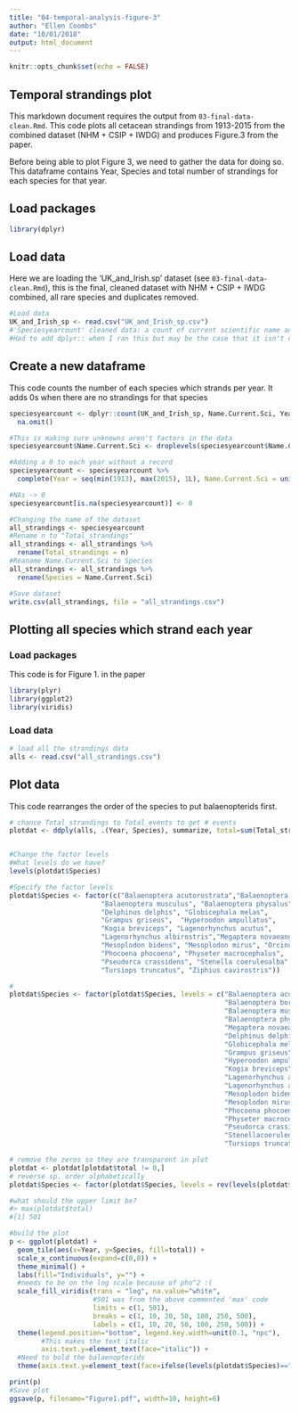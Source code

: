 ```yaml
---
title: "04-temporal-analysis-figure-3"
author: "Ellen Coombs"
date: "10/01/2018"
output: html_document
---
```


```r
knitr::opts_chunk$set(echo = FALSE)
```

## Temporal strandings plot 
This markdown document requires the output from `03-final-data-clean.Rmd`. This code plots all cetacean strandings from 1913-2015 from the combined dataset (NHM + CSIP + IWDG) and produces Figure.3 from the paper. 

Before being able to plot Figure 3, we need to gather the data for doing so. This dataframe contains Year, Species and total number of strandings for each species for that year. 

## Load packages 
```r
library(dplyr)
```

## Load data 
Here we are loading the 'UK_and_Irish.sp' dataset (see `03-final-data-clean.Rmd`), this is the final, cleaned dataset with NHM + CSIP + IWDG combined, all rare species and duplicates removed. 

```r
#Load data 
UK_and_Irish_sp <- read.csv("UK_and_Irish_sp.csv")
#'Speciesyearcount' cleaned data: a count of current scientific name and year 
#Had to add dplyr:: when I ran this but may be the case that it isn't needed 
```

## Create a new dataframe 
This code counts the number of each species which strands per year. It adds 0s when there are no strandings for that species 
```r
speciesyearcount <- dplyr::count(UK_and_Irish_sp, Name.Current.Sci, Year) %>%
  na.omit()

#This is making sure unknowns aren't factors in the data 
speciesyearcount$Name.Current.Sci <- droplevels(speciesyearcount$Name.Current.Sci)

#Adding a 0 to each year without a record 
speciesyearcount <- speciesyearcount %>% 
  complete(Year = seq(min(1913), max(2015), 1L), Name.Current.Sci = unique(speciesyearcount$Name.Current.Sci))

#NAs -> 0 
speciesyearcount[is.na(speciesyearcount)] <- 0

#Changing the name of the dataset 
all_strandings <- speciesyearcount 
#Rename n to "Total_strandings"
all_strandings <- all_strandings %>% 
  rename(Total_strandings = n)
#Reaname Name.Current.Sci to Species 
all_strandings <- all_strandings %>%
  rename(Species = Name.Current.Sci)

#Save dataset 
write.csv(all_strandings, file = "all_strandings.csv")
```

## Plotting all species which strand each year 
### Load packages 
This code is for Figure 1. in the paper 
```r
library(plyr)
library(ggplot2)
library(viridis) 
```

### Load data 
```r

# load all the strandings data
alls <- read.csv("all_strandings.csv")
```

## Plot data 
This code rearranges the order of the species to put balaenopterids first. 
```r
# chance Total_strandings to Total_events to get # events
plotdat <- ddply(alls, .(Year, Species), summarize, total=sum(Total_strandings))


#Change the factor levels
#What levels do we have? 
levels(plotdat$Species)

#Specify the factor levels 
plotdat$Species <- factor(c("Balaenoptera acutorostrata","Balaenoptera borealis",
                       "Balaenoptera musculus", "Balaenoptera physalus", 
                       "Delphinus delphis", "Globicephala melas", 
                       "Grampus griseus",  "Hyperoodon ampullatus", 
                       "Kogia breviceps", "Lagenorhynchus acutus", 
                       "Lagenorhynchus albirostris","Megaptera novaeangliae", 
                       "Mesoplodon bidens", "Mesoplodon mirus", "Orcinus orca",
                       "Phocoena phocoena", "Physeter macrocephalus", 
                       "Pseudorca crassidens", "Stenella coeruleoalba",
                       "Tursiops truncatus", "Ziphius cavirostris"))

#
plotdat$Species <- factor(plotdat$Species, levels = c("Balaenoptera acutorostrata",
                                                      "Balaenoptera borealis",
                                                      "Balaenoptera musculus", 
                                                      "Balaenoptera physalus",
                                                      "Megaptera novaeangliae",
                                                      "Delphinus delphis",
                                                      "Globicephala melas",
                                                      "Grampus griseus",
                                                      "Hyperoodon ampullatus",
                                                      "Kogia breviceps",
                                                      "Lagenorhynchus acutus",
                                                      "Lagenorhynchus albirostris",
                                                      "Mesoplodon bidens",
                                                      "Mesoplodon mirus","Orcinus orca",
                                                      "Phocoena phocoena",
                                                      "Physeter macrocephalus",
                                                      "Pseudorca crassidens",
                                                      "Stenellacoeruleoalba",
                                                      "Tursiops truncatus","Ziphius cavirostris"))

# remove the zeros so they are transparent in plot
plotdat <- plotdat[plotdat$total != 0,]
# reverse sp. order alphabetically
plotdat$Species <- factor(plotdat$Species, levels = rev(levels(plotdat$Species)))

#what should the upper limit be?
#> max(plotdat$total)
#[1] 501

#build the plot
p <- ggplot(plotdat) +
  geom_tile(aes(x=Year, y=Species, fill=total)) +
  scale_x_continuous(expand=c(0,0)) +
  theme_minimal() +
  labs(fill="Individuals", y="") +
  #needs to be on the log scale because of pho^2 :(
  scale_fill_viridis(trans = "log", na.value="white",
                     #501 was from the above commented 'max' code 
                     limits = c(1, 501),
                     breaks = c(1, 10, 20, 50, 100, 250, 500),
                     labels = c(1, 10, 20, 50, 100, 250, 500)) +
  theme(legend.position="bottom", legend.key.width=unit(0.1, "npc"),
        #This makes the text italic 
        axis.text.y=element_text(face="italic")) +
  #Need to bold the balaenopterids 
  theme(axis.text.y=element_text(face=ifelse(levels(plotdat$Species)=="Balaenoptera acutorostrata","bold","italic")))

print(p)
#Save plot 
ggsave(p, filename="Figure1.pdf", width=10, height=6)

```
